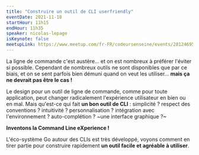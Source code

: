 ```yaml
---
title: "Construire un outil de CLI userfriendly"
eventDate: 2021-11-18
startHour: 11h15
endHour: 11h35
speaker: nicolas-lepage
isKeynote: false
meetupLink: https://www.meetup.com/fr-FR/codeursenseine/events/281246952/
---
```


La ligne de commande c'est austère... et on est nombreux à préférer l'éviter si possible.
Cependant de nombreux outils ne sont disponibles que par ce biais, et on se sent parfois bien démuni quand on veut les utiliser... **mais ça ne devrait pas être le cas !**

Le design pour un outil de ligne de commande, comme pour toute application, peut changer radicalement l'expérience utilisateur en bien ou en mal.
Mais qu'est-ce qui fait **un bon outil de CLI** : simplicité ? respect des conventions ? intuitivité ? personnalisation ? intégration avec l'environnement ? auto-complétion ? ~une interface graphique ?~

**Inventons la Command Line eXperience !**

L'éco-système Go autour des CLIs est très développé, voyons comment en tirer partie pour construire rapidement **un outil facile et agréable à utiliser**.
